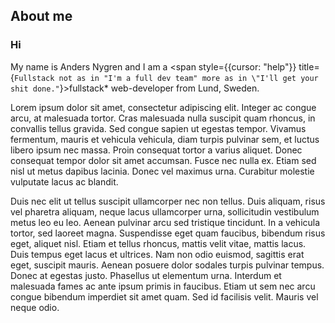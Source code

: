 ## About me

### Hi

My name is Anders Nygren and I am a <span style={{cursor: "help"}} title={`Fullstack not as in "I'm a full dev team" more as in \"I'll get your shit done."`}>fullstack\*</span> web-developer from Lund, Sweden.

Lorem ipsum dolor sit amet, consectetur adipiscing elit. Integer ac congue arcu, at malesuada tortor. Cras malesuada nulla suscipit quam rhoncus, in convallis tellus gravida. Sed congue sapien ut egestas tempor. Vivamus fermentum, mauris et vehicula vehicula, diam turpis pulvinar sem, et luctus libero ipsum nec massa. Proin consequat tortor a varius aliquet. Donec consequat tempor dolor sit amet accumsan. Fusce nec nulla ex. Etiam sed nisl ut metus dapibus lacinia. Donec vel maximus urna. Curabitur molestie vulputate lacus ac blandit.

Duis nec elit ut tellus suscipit ullamcorper nec non tellus. Duis aliquam, risus vel pharetra aliquam, neque lacus ullamcorper urna, sollicitudin vestibulum metus leo eu leo. Aenean pulvinar arcu sed tristique tincidunt. In a vehicula tortor, sed laoreet magna. Suspendisse eget quam faucibus, bibendum risus eget, aliquet nisl. Etiam et tellus rhoncus, mattis velit vitae, mattis lacus. Duis tempus eget lacus et ultrices. Nam non odio euismod, sagittis erat eget, suscipit mauris. Aenean posuere dolor sodales turpis pulvinar tempus. Donec at egestas justo. Phasellus ut elementum urna. Interdum et malesuada fames ac ante ipsum primis in faucibus. Etiam ut sem nec arcu congue bibendum imperdiet sit amet quam. Sed id facilisis velit. Mauris vel neque odio.
